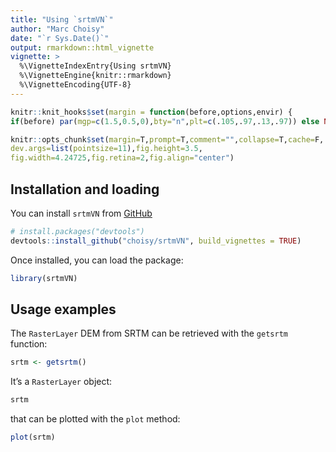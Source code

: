 ```yaml
---
title: "Using `srtmVN`"
author: "Marc Choisy"
date: "`r Sys.Date()`"
output: rmarkdown::html_vignette
vignette: >
  %\VignetteIndexEntry{Using srtmVN}
  %\VignetteEngine{knitr::rmarkdown}
  %\VignetteEncoding{UTF-8}
---
```


```r
knitr::knit_hooks$set(margin = function(before,options,envir) {
if(before) par(mgp=c(1.5,0.5,0),bty="n",plt=c(.105,.97,.13,.97)) else NULL })

knitr::opts_chunk$set(margin=T,prompt=T,comment="",collapse=T,cache=F,
dev.args=list(pointsize=11),fig.height=3.5,
fig.width=4.24725,fig.retina=2,fig.align="center")
```

## Installation and loading

You can install `srtmVN` from [GitHub](https://github.com/choisy/srtmVN)

```r
# install.packages("devtools")
devtools::install_github("choisy/srtmVN", build_vignettes = TRUE)
```

Once installed, you can load the package:

```r
library(srtmVN)
```

## Usage examples

The `RasterLayer` DEM from SRTM can be retrieved with the `getsrtm` function:

```r
srtm <- getsrtm()
```

It's a `RasterLayer` object:

```r
srtm
```

that can be plotted with the `plot` method:

```r
plot(srtm)
```

